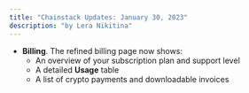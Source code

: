 ```yaml
---
title: "Chainstack Updates: January 30, 2023"
description: "by Lera Nikitina"
---
```

- **Billing**. The refined billing page now shows:
	- An overview of your subscription plan and support level
	- A detailed **Usage** table
	- A list of crypto payments and downloadable invoices
